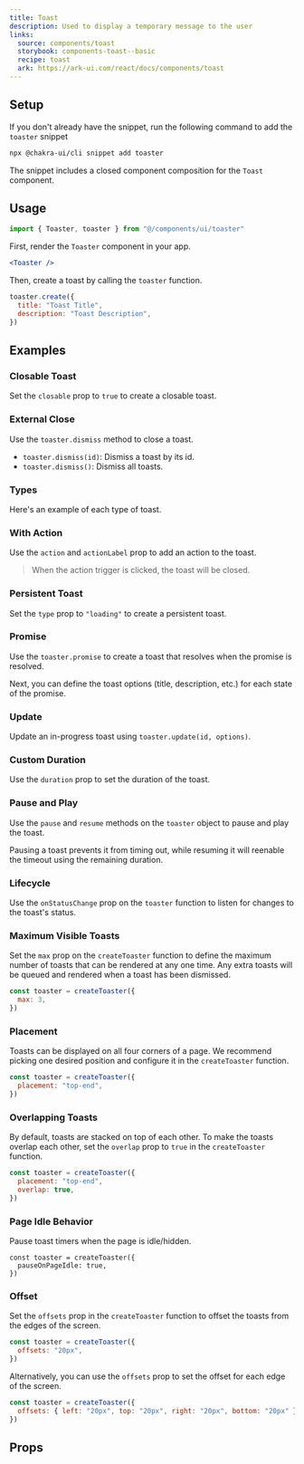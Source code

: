```yaml
---
title: Toast
description: Used to display a temporary message to the user
links:
  source: components/toast
  storybook: components-toast--basic
  recipe: toast
  ark: https://ark-ui.com/react/docs/components/toast
---
```


<ExampleTabs name="toaster-basic" />

## Setup

If you don't already have the snippet, run the following command to add the
`toaster` snippet

```sh
npx @chakra-ui/cli snippet add toaster
```

The snippet includes a closed component composition for the `Toast` component.

## Usage

```jsx
import { Toaster, toaster } from "@/components/ui/toaster"
```

First, render the `Toaster` component in your app.

```jsx
<Toaster />
```

Then, create a toast by calling the `toaster` function.

```jsx
toaster.create({
  title: "Toast Title",
  description: "Toast Description",
})
```

## Examples

### Closable Toast

Set the `closable` prop to `true` to create a closable toast.

<ExampleTabs name="toaster-closable" />

### External Close

Use the `toaster.dismiss` method to close a toast.

- `toaster.dismiss(id)`: Dismiss a toast by its id.
- `toaster.dismiss()`: Dismiss all toasts.

<ExampleTabs name="toaster-with-external-close" />

### Types

Here's an example of each type of toast.

<ExampleTabs name="toaster-with-status" />

### With Action

Use the `action` and `actionLabel` prop to add an action to the toast.

> When the action trigger is clicked, the toast will be closed.

<ExampleTabs name="toaster-with-action" />

### Persistent Toast

Set the `type` prop to `"loading"` to create a persistent toast.

<ExampleTabs name="toaster-persistent" />

### Promise

Use the `toaster.promise` to create a toast that resolves when the promise is
resolved.

Next, you can define the toast options (title, description, etc.) for each state
of the promise.

<ExampleTabs name="toaster-with-promise" />

### Update

Update an in-progress toast using `toaster.update(id, options)`.

<ExampleTabs name="toaster-with-update" />

### Custom Duration

Use the `duration` prop to set the duration of the toast.

<ExampleTabs name="toaster-with-duration" />

### Pause and Play

Use the `pause` and `resume` methods on the `toaster` object to pause and play
the toast.

Pausing a toast prevents it from timing out, while resuming it will reenable the
timeout using the remaining duration.

<ExampleTabs name="toaster-pause-and-play" />

### Lifecycle

Use the `onStatusChange` prop on the `toaster` function to listen for changes to
the toast's status.

<ExampleTabs name="toaster-lifecycle" />

### Maximum Visible Toasts

Set the `max` prop on the `createToaster` function to define the maximum number
of toasts that can be rendered at any one time. Any extra toasts will be queued
and rendered when a toast has been dismissed.

```jsx title="@/components/ui/toaster.tsx"
const toaster = createToaster({
  max: 3,
})
```

### Placement

Toasts can be displayed on all four corners of a page. We recommend picking one
desired position and configure it in the `createToaster` function.

```jsx title="@/components/ui/toaster.tsx"
const toaster = createToaster({
  placement: "top-end",
})
```

### Overlapping Toasts

By default, toasts are stacked on top of each other. To make the toasts overlap
each other, set the `overlap` prop to `true` in the `createToaster` function.

```jsx title="@/components/ui/toaster.tsx"
const toaster = createToaster({
  placement: "top-end",
  overlap: true,
})
```

### Page Idle Behavior

Pause toast timers when the page is idle/hidden.

```tsx title="@/components/ui/toaster.tsx"
const toaster = createToaster({
  pauseOnPageIdle: true,
})
```

### Offset

Set the `offsets` prop in the `createToaster` function to offset the toasts from
the edges of the screen.

```jsx title="@/components/ui/toaster.tsx"
const toaster = createToaster({
  offsets: "20px",
})
```

Alternatively, you can use the `offsets` prop to set the offset for each edge of
the screen.

```jsx title="@/components/ui/toaster.tsx"
const toaster = createToaster({
  offsets: { left: "20px", top: "20px", right: "20px", bottom: "20px" },
})
```

## Props

<PropTable component="Toaster" part="Toaster" />

<PropTable component="Toast" part="Root" />
<PropTable component="Toast" part="Title" />
<PropTable component="Toast" part="Description" />
<PropTable component="Toast" part="ActionTrigger" />
<PropTable component="Toast" part="CloseTrigger" />

